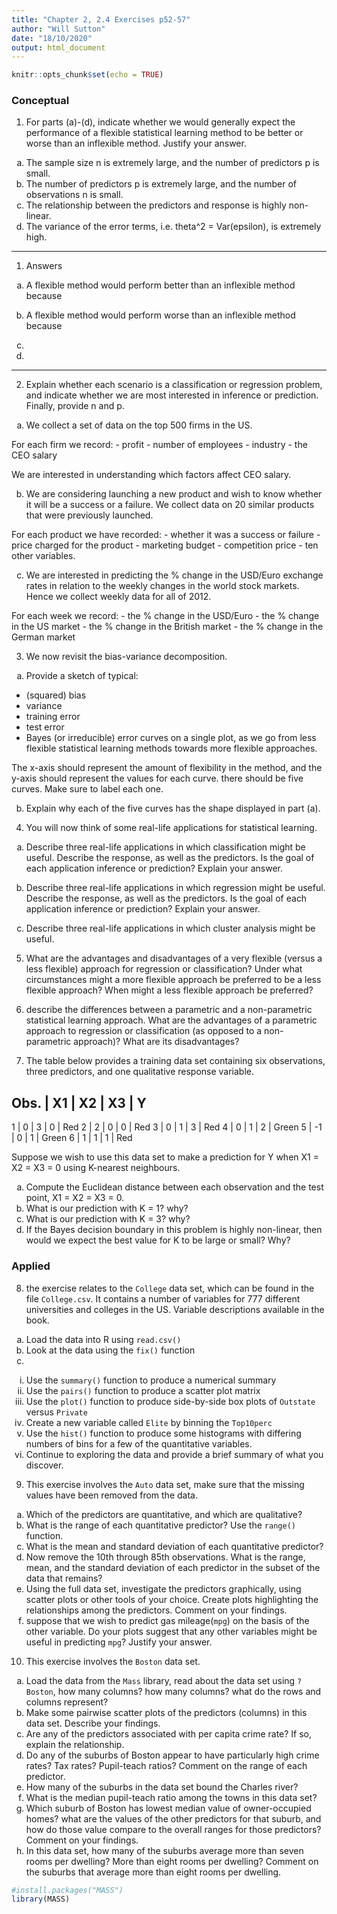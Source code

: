 ```yaml
---
title: "Chapter 2, 2.4 Exercises p52-57"
author: "Will Sutton"
date: "18/10/2020"
output: html_document
---
```


```r
knitr::opts_chunk$set(echo = TRUE)

```

### Conceptual

1. For parts (a)-(d), indicate whether we would generally expect the performance of a flexible statistical learning method to be better or worse than an inflexible method. Justify your answer.

(a) The sample size n is extremely large, and the number of predictors p is small.
(b) The number of predictors p is extremely large, and the number of observations n is small.
(c) The relationship between the predictors and response is highly non-linear.  
(d) The variance of the error terms, i.e. theta^2 = Var(epsilon), is extremely high.

--- 

1. Answers

(a) A flexible method would perform better than an inflexible method because 

(b) A flexible method would perform worse than an inflexible method because 

(c)

(d)

--- 


2. Explain whether each scenario is a classification or regression problem, and indicate whether we are most interested in inference or prediction. Finally, provide n and p. 

(a) We collect a set of data on the top 500 firms in the US. 

For each firm we record:
- profit
- number of employees
- industry
- the CEO salary

We are interested in understanding which factors affect CEO salary. 

(b) We are considering launching a new product and wish to know whether it will be a success or a failure. We collect data on 20 similar products that were previously launched. 

For each product we have recorded:
- whether it was a success or failure
- price charged for the product
- marketing budget
- competition price
- ten other variables.  

(c) We are interested in predicting the % change in the USD/Euro exchange rates in relation to the weekly changes in the world stock markets. Hence we collect weekly data for all of 2012. 

For each week we record:
- the % change in the USD/Euro
- the % change in the US market
- the % change in the British market 
- the % change in the German market


3. We now revisit the bias-variance decomposition.

(a) Provide a sketch of typical:
- (squared) bias
- variance
- training error
- test error
- Bayes (or irreducible) error curves
on a single plot, as we go from less flexible statistical learning methods towards more flexible approaches. 

The x-axis should represent the amount of flexibility in the method, and the y-axis should represent the values for each curve. there should be five curves. Make sure to label each one. 

(b) Explain why each of the five curves has the shape displayed in part (a). 


4. You will now think of some real-life applications for statistical learning.

(a) Describe three real-life applications in which classification might be useful. Describe the response, as well as the predictors. Is the goal of each application inference or prediction? Explain your answer. 

(b) Describe three real-life applications in which regression might be useful. Describe the response, as well as the predictors. Is the goal of each application inference or prediction? Explain your answer. 

(c) Describe three real-life applications in which cluster analysis might be useful.

5. What are the advantages and disadvantages of a very flexible (versus a less flexible) approach for regression or classification? 
Under what circumstances might a more flexible approach be preferred to be a less flexible approach? 
When might a less flexible approach be preferred?


6. describe the differences between a parametric and a non-parametric statistical learning approach. What are the advantages of a parametric approach to  regression or classification (as opposed to a non-parametric approach)? What are its disadvantages?


7. The table below provides a training data set containing six observations, three predictors, and one qualitative response variable.

Obs. | X1 | X2 | X3 | Y
------------------------
1 | 0 | 3 | 0 | Red
2 | 2 | 0 | 0 | Red
3 | 0 | 1 | 3 | Red
4 | 0 | 1 | 2 | Green
5 | -1 | 0 | 1 | Green
6 | 1 | 1 | 1 | Red

Suppose we wish to use this data set to make a prediction for Y when X1 = X2 = X3 = 0 using K-nearest neighbours. 

(a) Compute the Euclidean distance between each observation and the test point, X1 = X2 = X3 = 0.
(b) What is our prediction with K = 1? why?
(c) What is our prediction with K = 3? why?
(d) If the Bayes decision boundary in this problem is highly non-linear, then would we expect the best value for K to be large or small? Why?


### Applied

8. the exercise relates to the `College` data set, which can be found in the file `College.csv`. It contains a number of variables for 777 different universities and colleges in the US. Variable descriptions available in the book.

(a) Load the data into R using `read.csv()`
(b) Look at the data using the `fix()` function
(c) 
i) Use the `summary()` function to produce a numerical summary
ii) Use the `pairs()` function to produce a scatter plot matrix
iii) Use the `plot()` function to produce side-by-side box plots of `Outstate` versus `Private`
iv) Create a new variable called `Elite` by binning the `Top10perc`
v) Use the `hist()` function to produce some histograms with differing numbers of bins for a few of the quantitative variables.
vi) Continue to exploring the data and provide a brief summary of what you discover.


9. This exercise involves the `Auto` data set, make sure that the missing values have been removed from the data.

(a) Which of the predictors are quantitative, and which are qualitative?
(b) What is the range of each quantitative predictor? Use the `range()` function.
(c) What is the mean and standard deviation of each quantitative predictor?
(d) Now remove the 10th through 85th observations. What is the range, mean, and the standard deviation of each predictor in the subset of the data that remains?
(e) Using the full data set, investigate the predictors graphically, using scatter plots or other tools of your choice. Create plots highlighting the relationships among the predictors. Comment on your findings.
(f) suppose that we wish to predict gas mileage(`mpg`) on the basis of the other variable. Do your plots suggest that any other variables might be useful in predicting `mpg`? Justify your answer.


10. This exercise involves the `Boston` data set.

(a) Load the data from the `Mass` library, read about the data set using `?Boston`, how many columns? how many columns? what do the rows and columns represent?
(b) Make some pairwise scatter plots of the predictors (columns) in this data set. Describe your findings.
(c) Are any of the predictors associated with per capita crime rate? If so, explain the relationship.
(d) Do any of the suburbs of Boston appear to have particularly high crime rates? Tax rates? Pupil-teach ratios? Comment on the range of each predictor.
(e) How many of the suburbs in the data set bound the Charles river?
(f) What is the median pupil-teach ratio among the towns in this data set?
(g) Which suburb of Boston has lowest median value of owner-occupied homes? what are the values of the other predictors for that suburb, and how do those value compare to the overall ranges for those predictors? Comment on your findings.
(h) In this data set, how many of the suburbs average more than seven rooms per dwelling? More than eight rooms per dwelling? Comment on the suburbs that average more than eight rooms per dwelling.

```r
#install.packages("MASS")
library(MASS)
```
